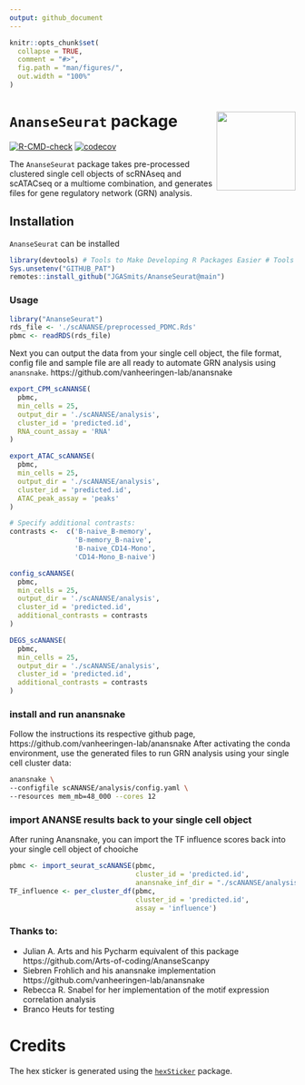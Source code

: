 ```yaml
---
output: github_document
---
```


```r
knitr::opts_chunk$set(
  collapse = TRUE,
  comment = "#>",
  fig.path = "man/figures/",
  out.width = "100%"
)
```
# `AnanseSeurat` package <img src='man/figures/logo.png' align="right" height="139" />

<!-- badges: start -->
[![R-CMD-check](https://github.com/JGASmits/AnanseSeuratWrapper/actions/workflows/R-CMD-check.yaml/badge.svg)](https://github.com/JGASmits/AnanseSeuratWrapper/actions/workflows/R-CMD-check.yaml)
[![codecov](https://codecov.io/github/JGASmits/AnanseSeurat/branch/main/graph/badge.svg?token=0XKWAD0KJ7)](https://codecov.io/github/JGASmits/AnanseSeurat)
<!-- badges: end -->

The `AnanseSeurat` package takes pre-processed clustered single cell objects of scRNAseq and scATACseq or a multiome combination, and generates files for gene regulatory network (GRN) analysis.


## Installation

 `AnanseSeurat` can be installed  
```r
library(devtools) # Tools to Make Developing R Packages Easier # Tools to Make Developing R Packages Easier
Sys.unsetenv("GITHUB_PAT")
remotes::install_github("JGASmits/AnanseSeurat@main")
```

### Usage
```r
library("AnanseSeurat")
rds_file <- './scANANSE/preprocessed_PDMC.Rds'
pbmc <- readRDS(rds_file)
```

Next you can output the data from your single cell object, the file format, config file and sample file are all ready to automate  GRN analysis using `anansnake`.
https://github.com/vanheeringen-lab/anansnake

```r
export_CPM_scANANSE(
  pbmc,
  min_cells = 25,
  output_dir = './scANANSE/analysis',
  cluster_id = 'predicted.id',
  RNA_count_assay = 'RNA'
)

export_ATAC_scANANSE(
  pbmc,
  min_cells = 25,
  output_dir = './scANANSE/analysis',
  cluster_id = 'predicted.id',
  ATAC_peak_assay = 'peaks'
)

# Specify additional contrasts:
contrasts <-  c('B-naive_B-memory',
                'B-memory_B-naive',
                'B-naive_CD14-Mono',
                'CD14-Mono_B-naive')

config_scANANSE(
  pbmc,
  min_cells = 25,
  output_dir = './scANANSE/analysis',
  cluster_id = 'predicted.id',
  additional_contrasts = contrasts
)

DEGS_scANANSE(
  pbmc,
  min_cells = 25,
  output_dir = './scANANSE/analysis',
  cluster_id = 'predicted.id',
  additional_contrasts = contrasts
)
```


### install and run anansnake 

Follow the instructions its respective github page, https://github.com/vanheeringen-lab/anansnake
After activating the conda environment, use the generated files to run GRN analysis using your single cell cluster data:

```bash
anansnake \
--configfile scANANSE/analysis/config.yaml \
--resources mem_mb=48_000 --cores 12
```



### import ANANSE results back to your single cell object
After runing Anansnake, you can import the TF influence scores back into your single cell object of chooiche
```r
pbmc <- import_seurat_scANANSE(pbmc,
                               cluster_id = 'predicted.id',
                               anansnake_inf_dir = "./scANANSE/analysis/influence")
TF_influence <- per_cluster_df(pbmc,
                               cluster_id = 'predicted.id',
                               assay = 'influence')
```


### Thanks to:

* Julian A. Arts and his Pycharm equivalent of this package https://github.com/Arts-of-coding/AnanseScanpy 
* Siebren Frohlich and his anansnake implementation https://github.com/vanheeringen-lab/anansnake
* Rebecca R. Snabel for her implementation of the motif expression correlation analysis
* Branco Heuts for testing

# Credits
The hex sticker is generated using the [```hexSticker```](https://github.com/GuangchuangYu/hexSticker) package.

